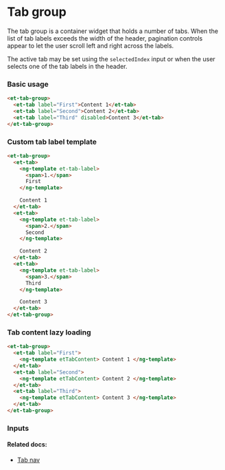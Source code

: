 # Tab group

The tab group is a container widget that holds a number of tabs. When the list of tab labels exceeds the width of the header, pagination controls appear to let the user scroll left and right across the labels.

The active tab may be set using the `selectedIndex` input or when the user selects one of the tab labels in the header.

### Basic usage

```html
<et-tab-group>
  <et-tab label="First">Content 1</et-tab>
  <et-tab label="Second">Content 2</et-tab>
  <et-tab label="Third" disabled>Content 3</et-tab>
</et-tab-group>
```

### Custom tab label template

```html
<et-tab-group>
  <et-tab>
    <ng-template et-tab-label>
      <span>1.</span>
      First
    </ng-template>

    Content 1
  </et-tab>
  <et-tab>
    <ng-template et-tab-label>
      <span>2.</span>
      Second
    </ng-template>

    Content 2
  </et-tab>
  <et-tab>
    <ng-template et-tab-label>
      <span>3.</span>
      Third
    </ng-template>

    Content 3
  </et-tab>
</et-tab-group>
```

### Tab content lazy loading

```html
<et-tab-group>
  <et-tab label="First">
    <ng-template etTabContent> Content 1 </ng-template>
  </et-tab>
  <et-tab label="Second">
    <ng-template etTabContent> Content 2 </ng-template>
  </et-tab>
  <et-tab label="Third">
    <ng-template etTabContent> Content 3 </ng-template>
  </et-tab>
</et-tab-group>
```


### Inputs

<ArgsTable story={PRIMARY_STORY} />

#### Related docs:

- [Tab nav](/docs/components-navigation-tab-nav--default)
